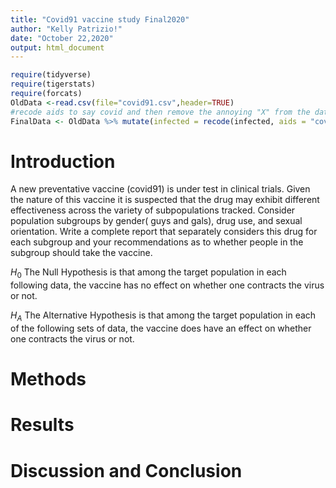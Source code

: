 ```yaml
---
title: "Covid91 vaccine study Final2020"
author: "Kelly Patrizio!"
date: "October 22,2020"
output: html_document
---
```


```r
require(tidyverse)
require(tigerstats)
require(forcats)
OldData <-read.csv(file="covid91.csv",header=TRUE)
#recode aids to say covid and then remove the annoying "X" from the dataframe
FinalData <- OldData %>% mutate(infected = recode(infected, aids = "covid", none = "OK" )) %>% select(-one_of("X"))
```

# Introduction

<!--In this section you explain what you are trying to show.  Where did the data come from?  What is the research or other question you are trying to answer?.  If you skimp in this section expect to be marked down in your grade. Paint a picture of the project a couple of paragraphs is expected!-->

A new  preventative vaccine (covid91) is under test in clinical trials. Given the nature of this vaccine it is suspected that the drug may exhibit different effectiveness across the variety of subpopulations tracked. Consider population subgroups by gender( guys and gals), drug use, and sexual orientation. Write a complete report that separately considers this drug for each subgroup and your recommendations as to whether people in the subgroup should take the vaccine.

$H_0$ The Null Hypothesis is that among the target population in each following data, the vaccine has no effect on whether one contracts the virus or not.

$H_A$ The Alternative Hypothesis is that among the target population in each of the following sets of data, the vaccine does have an effect on whether one contracts the virus or not.  

# Methods

<!--Decide on your methods:  use "variable analysis" or other appropriate descriptors.  Make sure to choose at least one graphical method and at least one numerical method. Discuss what data manipulations may be needed for example subsetting or other binning procedures and what sort of graphical displays and inferential tools will be used!-->

# Results

<!--Divide this section into two sub-sections:  One for your descriptive  results and one for your inferential results.!-->



# Discussion and Conclusion

<!--Discussion and conclusion here.  If you found a relationship be sure to consider whether the relationship occurs because one of the variavbles causes the other, or whether they perhasps are related for some other reason.  Watch the chapter 6 videos from the GeorgeTown videos collection.!-->
